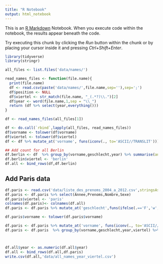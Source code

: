 ```yaml
---
title: "R Notebook"
output: html_notebook
---
```


This is an [R Markdown](http://rmarkdown.rstudio.com) Notebook. When you execute code within the notebook, the results appear beneath the code. 

Try executing this chunk by clicking the *Run* button within the chunk or by placing your cursor inside it and pressing *Ctrl+Shift+Enter*. 

```r
library(tidyverse)
library(stringr)
```

```r

all_files <- list.files('data/names/')

read_names_files <- function(file.name){
  print(file.name)
  df <- read.csv(paste('data/names/',file.name,sep=''),sep=';')
  df$position <- NULL
  df$viertel <- str_match(file.name, "_(.*?)\\.")[2]
  df$year <- word(file.name,1,sep = "\\_")
  return (df %>% select(year,everything()))
}

df <- read_names_files(all_files[1])

df <- do.call(`rbind`,lapply(all_files, read_names_files))
df$vorname <- tolower(df$vorname)
df$viertel <- tolower(df$viertel)
df <- df %>% mutate_at('vorname', funs(iconv(., to='ASCII//TRANSLIT')))

```

```r
## Add count for all Berlin
df.berlin <- df  %>% group_by(vorname,geschlecht,year) %>% summarise(anzahl = sum(anzahl))
df.berlin$viertel <- 'berlin'
df.all <- bind_rows(df,df.berlin)

```

## Add Paris data
```r
df.paris <- read.csv('data/liste_des_prenoms_2004_a_2012.csv',stringsAsFactors = FALSE, sep=';')
df.paris <- df.paris %>% select(Annee,Prenoms,Nombre,Sexe)
df.paris$viertel <- 'paris'
colnames(df.paris)<- colnames(df.all)
df.paris <- df.paris %>% mutate_at('geschlecht',funs(ifelse(.=='F','w','m')))

df.paris$vorname <- tolower(df.paris$vorname)

df.paris <- df.paris %>% mutate_at('vorname', funs(iconv(., to='ASCII//TRANSLIT')))
df.paris <- df.paris  %>% group_by(vorname,geschlecht,year,viertel) %>% summarise(anzahl = sum(anzahl))



df.all$year <- as.numeric(df.all$year)
df.all <- bind_rows(df.all,df.paris)
write.csv(df.all,'data/all_names_year_viertel.csv')

```


